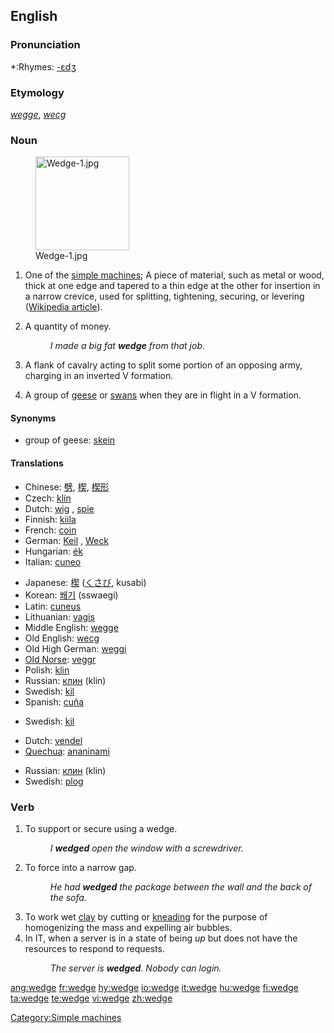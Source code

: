 {{wikipedia|dab=wedge}}
==English==

===Pronunciation===
*:Rhymes: [[Rhymes:English:-ɛdʒ|-ɛdʒ]]

===Etymology===
{{ME.}} ''[[wegge]]'', {{OE.}} ''[[wecg]]''

===Noun===
{{en-noun}}
[[Image:Wedge-1.jpg|150px|right]]

# One of the [[simple machine]]s; A piece of material, such as metal or wood, thick at one edge and tapered to a thin edge at the other for insertion in a narrow crevice, used for splitting, tightening, securing, or levering ([[w:Wedge (mechanical device)|Wikipedia article]]).
# {{context|colloquial|UK}} A quantity of money.
#: ''I made a big fat '''wedge''' from that job.''
# {{archaic}} A flank of cavalry acting to split some portion of an opposing army, charging in an inverted V formation.
# A group of [[goose|geese]] or [[swan]]s when they are in flight in a V formation.

====Synonyms====
*group of geese: [[skein]]

====Translations====
{{trans-top|One of the simple machines}}
*Chinese: [[劈]], [[楔]], [[楔形]]
*Czech: [[klín]] {{m}}
*Dutch: [[wig]] {{m}}, [[spie]] {{f}}
*Finnish: [[kiila]]
*French: [[coin#French|coin]]
*German: [[Keil]] {{m}}, [[Weck]] {{m}}
*Hungarian: [[ék]]
*Italian: [[cuneo]] {{m}}
{{trans-mid}}
*Japanese: [[楔]] ([[くさび]], kusabi)
*Korean: [[쐐기]] (sswaegi)
*Latin: [[cuneus]] {{m}}
*Lithuanian: [[vagis]]
*Middle English: [[wegge]]
*Old English: [[wecg]]
*Old High German: [[weggi]] {{m}}
*[[Old Norse]]: [[veggr]]
*Polish: [[klin]] {{m}}
*Russian: [[клин]] (klin) {{m}}
*Swedish: [[kil]] {{c}}
*Spanish: [[cuña]]
{{trans-bottom}}

{{trans-top|flank of cavalry}}
*Swedish: [[kil]] {{c}}
{{trans-bottom}}

{{trans-top|group of geese or swans}}
*Dutch: [[vendel]] {{n}}
*[[Quechua]]: [[ananinami]]
{{trans-mid}}
*Russian: [[клин]] (klin) {{m}}
*Swedish: [[plog]] {{c}}
{{trans-bottom}}

===Verb===
{{en-verb|wedges|wedging|wedged}}

# To support or secure using a wedge.
#: ''I '''wedged''' open the window with a screwdriver.''
# To force into a narrow gap.
#:''He had '''wedged''' the package between the wall and the back of the sofa.''
# To work wet [[clay]] by cutting or [[knead|kneading]] for the purpose of homogenizing the mass and expelling air bubbles.
# In IT, when a server is in a state of being ''up'' but does not have the resources to respond to requests.
#:''The server is '''wedged'''.  Nobody can login.''
[[Category:Simple machines]]

[[ang:wedge]]
[[fr:wedge]]
[[hy:wedge]]
[[io:wedge]]
[[it:wedge]]
[[hu:wedge]]
[[fi:wedge]]
[[ta:wedge]]
[[te:wedge]]
[[vi:wedge]]
[[zh:wedge]]